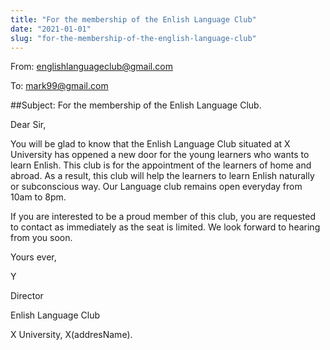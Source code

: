 ```yaml
---
title: "For the membership of the Enlish Language Club"
date: "2021-01-01"
slug: "for-the-membership-of-the-english-language-club"
---
```


From: englishlanguageclub@gmail.com

To: mark99@gmail.com

##Subject: For the membership of the Enlish Language Club.

Dear Sir,

You will be glad to know that the Enlish Language Club situated at X University has oppened
a new door for the young learners who wants to learn Enlish. This club is for the appointment
of the learners of home and abroad. As a result, this club will help the learners to learn
Enlish naturally or subconscious way. Our Language club remains open everyday from 10am to 8pm.

If you are interested to be a proud member of this club, you are requested to contact as immediately as
the seat is limited. We look forward to hearing from you soon.

Yours ever,

Y

Director

Enlish Language Club

X University, X(addresName).
